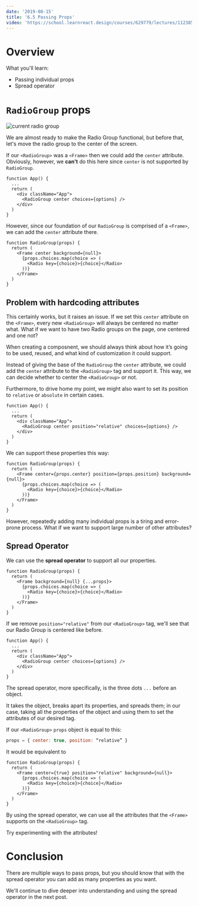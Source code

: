 ```yaml
---
date: '2019-08-15'
title: '6.5 Passing Props'
video: 'https://school.learnreact.design/courses/629779/lectures/11238543'
---
```



# Overview

What you'll learn:

- Passing individual props
- Spread operator

<CourseVideoLink to={props.pageContext.frontmatter.video} />

# `RadioGroup` props

![current radio group](./radio.png)

We are almost ready to make the Radio Group functional, but before that, let's move the radio group to the center of the screen.

If our `<RadioGroup>` was a `<Frame>` then we could add the `center` attribute. Obviously, however, we **can't** do this here since `center` is not supported by `RadioGroup`.

```jsx{5}
function App() {
  ...
  return (
    <div className="App">
      <RadioGroup center choices={options} />
    </div>
  )
}
```

However, since our foundation of our `RadioGroup` is comprised of a `<Frame>`, we can add the `center` attribute there.

```jsx{3}
function RadioGroup(props) {
  return (
    <Frame center background={null}>
      {props.choices.map(choice => (
        <Radio key={choice}>{choice}</Radio>
      ))}
    </Frame>
  )
}
```

## Problem with hardcoding attributes

This certainly works, but it raises an issue. If we set this `center` attribute on the `<Frame>`, every new `<RadioGroup>` will always be centered no matter what. What if we want to have two Radio groups on the page, one centered and one not?

When creating a composnent, we should always think about how it’s going to be used, reused, and what kind of customization it could support.

Instead of giving the base of the `RadioGroup` the `center` attribute, we could add the `center` attribute to the `<RadioGroup>` tag and support it. This way, we can decide whether to center the `<RadioGroup>` or not.

Furthermore, to drive home my point, we might also want to set its position to `relative` or `absolute` in certain cases.

```jsx{5}
function App() {
  ...
  return (
    <div className="App">
      <RadioGroup center position="relative" choices={options} />
    </div>
  )
}
```

We can support these properties this way:

```jsx{3}
function RadioGroup(props) {
  return (
    <Frame center={props.center} position={props.position} background={null}>
      {props.choices.map(choice => (
        <Radio key={choice}>{choice}</Radio>
      ))}
    </Frame>
  )
}
```

However, repeatedly adding many individual props is a tiring and error-prone process. What if we want to support large number of other attributes?

## Spread Operator

We can use the **spread operator** to support all our properties.

```jsx{3}
function RadioGroup(props) {
  return (
    <Frame background={null} {...props}>
      {props.choices.map(choice => (
        <Radio key={choice}>{choice}</Radio>
      ))}
    </Frame>
  )
}
```

If we remove `position="relative"` from our `<RadioGroup>` tag, we'll see that our Radio Group is centered like before.

```jsx{5}
function App() {
  ...
  return (
    <div className="App">
      <RadioGroup center choices={options} />
    </div>
  )
}
```

The spread operator, more specifically, is the three dots `...` before an object.

It takes the object, breaks apart its properties, and spreads them; in our case, taking all the properties of the object and using them to set the attributes of our desired tag.

If our `<RadioGroup>` `props` object is equal to this:

```jsx
props = { center: true, position: “relative” }
```

It would be equivalent to

```jsx{3}
function RadioGroup(props) {
  return (
    <Frame center={true} position="relative" background={null}>
      {props.choices.map(choice => (
        <Radio key={choice}>{choice}</Radio>
      ))}
    </Frame>
  )
}
```

By using the spread operator, we can use all the attributes that the `<Frame>` supports on the `<RadioGroup>` tag.

Try experimenting with the attributes!

# Conclusion

There are multiple ways to pass props, but you should know that with the spread operator you can add as many properties as you want.

We'll continue to dive deeper into understanding and using the spread operator in the next post.
